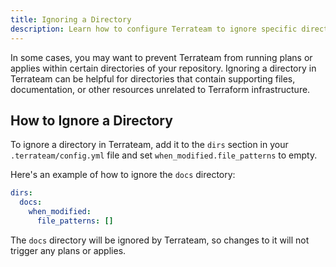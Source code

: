 ```yaml
---
title: Ignoring a Directory
description: Learn how to configure Terrateam to ignore specific directories and prevent automatic plans and applies in them.
---
```



In some cases, you may want to prevent Terrateam from running plans or applies within certain directories of your repository. Ignoring a directory in Terrateam can be helpful for directories that contain supporting files, documentation, or other resources unrelated to Terraform infrastructure.

## How to Ignore a Directory
To ignore a directory in Terrateam, add it to the `dirs` section in your `.terrateam/config.yml` file and set `when_modified.file_patterns` to empty.

Here's an example of how to ignore the `docs` directory:

```yaml
dirs:
  docs:
    when_modified:
      file_patterns: []
```

The `docs` directory will be ignored by Terrateam, so changes to it will not trigger any plans or applies.
